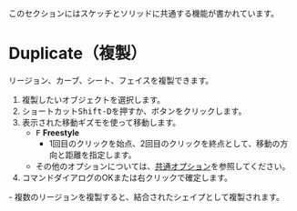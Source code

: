
<Callout emoji="">このセクションにはスケッチとソリッドに共通する機能が書かれています。</Callout>

# Duplicate（複製）

<Reference shortcut="Shift-D" command="Duplicate" button="コマンドバー左" />

リージョン、カーブ、シート、フェイスを複製できます。

1. 複製したいオブジェクトを選択します。
2. ショートカット<kbd>Shift-D</kbd>を押すか、ボタンをクリックします。
3. 表示された移動ギズモを使って移動します。
   - <kbd>F</kbd> **Freestyle**
      - 1回目のクリックを始点、2回目のクリックを終点として、移動の方向と距離を指定します。
   - その他のオプションについては、[共通オプション](common-options)を参照してください。
4. コマンドダイアログのOKまたは右クリックで確定します。

<Callout type="info">
   - 複数のリージョンを複製すると、結合されたシェイプとして複製されます。
</Callout>
